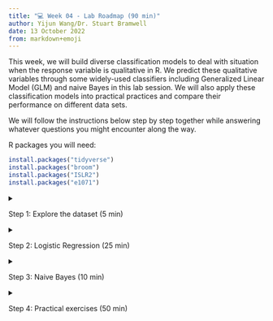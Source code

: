 ```yaml
---
title: "💻 Week 04 - Lab Roadmap (90 min)"
author: Yijun Wang/Dr. Stuart Bramwell
date: 13 October 2022
from: markdown+emoji
---
```


This week, we will build diverse classification models to deal with situation when the response variable is qualitative in R. We predict these qualitative variables through some widely-used classifiers including Generalized Linear Model (GLM) and naive Bayes in this lab session. We will also apply these classification models into practical practices and compare their performance on different data sets.

We will follow the instructions below step by step together while answering whatever questions you might encounter along the way.

R packages you will need:

``` r
install.packages("tidyverse")
install.packages("broom")
install.packages("ISLR2")
install.packages("e1071")
```


<details>

<summary>

Step 1: Explore the dataset (5 min)

</summary>

## Step 1: Explore the dataset


### Step 1.1 Load the Data

Load the `ISLR2` package, which contains a large collection of data sets and functions. We will begin by examining some numerical and graphical summaries of the `Smarket` data, which is part of the `ISLR2` library.

```r
library("ISLR2")
head(Smarket)
```

This data set consists of percentage returns for the S&P 500 stock index over 1250 days, from the beginning of 2001 until the end of 2005. We use the command `names()` to obtain the variable names of this data set:

```r
names(Smarket)
```

How many rows and columns do we have in this dataset?

```r
dim(Smarket)
```

Let's add another column `day` to index the number of days in this dataset:

```r
Smarket$day <- 1:nrow(Smarket)
head(Smarket)
```

 For each date, we have recorded the percentage returns for each of the five previous trading days, `Lag1` through `Lag5`. We have also recorded `Volume` (the number of shares traded on the previous day, in billions), `Today` (the percentage return on the date in question) and `Direction` (whether the market was Up or Down on this date). Our goal is to predict `Direction` (a qualitative response) using the other features.

Let's look at a generic summary of this data and how each pair of variables are related:

```r
summary(Smarket)
```

```r
pairs(Smarket)
```

### Step 1.2 Initial exploratory data analysis

Produce a matrix that contains all of the pairwise correlations among the predictors in a data set:

```r
cor(Smarket[, -9])
```

The function `cor()` can only take quantitative variables. Because the `Direction` variable is qualitative, therefore we exclude it when calculating the correlation matrix.

As one would expect, the correlations between the lag variables and today's returns are close to zero. In other words, there appears to be little correlation between today's returns and previous days' returns. The only substantial correlation is between `Year` and `Volume`. We could explore how Volume changed chronologically.

```r
library(tidyverse)

ggplot(data = Smarket, aes(x = day, y = Volume)) +
    geom_col(fill="#665797") +

    ggtitle("Volume of shares traded over the period of this dataset") +

    xlab("Day") + ylab("Volume (in billion US dollars)") +

    theme_minimal() +
    theme(aspect.ratio = 2/5)
```

By plotting the data, which is ordered chronologically, we see that `Volume` is increasing over time. In other words, the average number of shares traded daily increased from 2001 to 2005.

</details>

<details>

<summary>

Step 2: Logistic Regression (25 min)

</summary>

## Step 2: Logistic Regression

We will still use the `Smarket` data set to fit a Logistic Regression Model to predict `Direction`.

### Step 2.1 Separate some data just for training

Build a training and a testing dataset. In practice we will be interested in our model's performance not on the data that we used to fit the model, but rather on days in the future for which the market's movements are unknown. Therefore, we will first create a training data set corresponding to the observations from 2001 through 2004. We will then create a testing data set of observations from 2005.:

```r
train <- (Smarket$Year < 2005)
Smarket.2005 <- Smarket[!train , ]
Smarket.before.2005 <- Smarket[train , ]
Direction.2005 <- Smarket$Direction[!train]
```

**How many observations we have in the <mark>training set</mark> (< 2005)?**

```r
nrow(Smarket.before.2005)
```

**What about the <mark>test set</mark> (2005)?**

```r
nrow(Smarket.2005)
```

The object `train` is a vector of 1,250 elements, corresponding to the observations in our data set. If observations that occurred before 2005, then the elements of the vector that correspond to are set to `TRUE`; If observations that occurred in 2005, then those that correspond to are set to `FALSE`. The object `train` is a Boolean vector, since its elements are `TRUE` and `FALSE`. Boolean vectors can boolean be used to obtain a subset of the rows or columns of a matrix. For instance, the command `Smarket[train, ]` would pick out a submatrix of the stock market data set, corresponding only to the dates before 2005, since those are the ones for which the elements of train are `TRUE`.

The `!` symbol can be used to reverse all of the elements of a Boolean vector. That is, `!train` is a vector similar to `train`, except that the elements that are `TRUE` in `train` get swapped to `FALSE` in `!train`, and the elements that are `FALSE` in `train` get swapped to `TRUE`in `!train`. Therefore, `Smarket[!train, ]` yields a submatrix of the stock market data containing only the observations for which `train` is `FALSE`---that is, the observations with dates in 2005. The output above indicates that there are 252 such observations.

Thus, we construct a training data set named Smarket.before.2005, and a testing data set named Smarket.2005.

### Step 2.2 Fit a logistic regression model

Fit a Logistic Regression Model in order to predict `Direction` using `Lag1` through `Lag5` and `Volume` based on training data set:

```r
glm.fits <- 
    glm(Direction ~ Lag1 + Lag2 + Lag3 + Lag4 + Lag5 + Volume, 
        data = Smarket.before.2005, family = binomial)
```

The generalized linear model syntax of the `glm()` function is similar to that of `lm()`, except that we must pass in the argument `family = binomial` in order to tell R to run a logistic regression rather than some other type of generalized linear model.

We now fit a logistic regression model using only the subset of the observations that correspond to dates before 2005, using the `subset` argument.

### Step 2.3 Inspect the model

Have a look at p-values of this Logistic Regression Model:

```r
library(broom)

tidy(glm.fits)
```

The smallest p-value here is associated with `Lag1`. The negative coefficient for this predictor suggests that if the market had a positive return yesterday, then it is less likely to go up today. However, at a value of 0.295, the p-value is still relatively large, and so there is no clear evidence of a real association between `Lag1` and `Direction`. So do other predictors.

### Step 2.4 Make predictions about the future (2005)

Obtain predicted probabilities of the stock market going up for each of the days in our testing data set, that is, for the days in 2005:

```r
glm.probs <- predict(glm.fits, Smarket.2005, type = "response") 
glm.probs[1:10]   
```

The `predict()` function can be used to predict the probability that the market will go up, given values of the predictors. The `type = "response"` option tells R to output probabilities of the form `P(Y = 1|X)`, as opposed to other information such as the logit. If no data set is supplied to the `predict()` function, then the probabilities are computed for the training data set that was used to fit the logistic regression model. Here we have printed only the first ten probabilities.

```r
contrasts(Smarket$Direction)
```

We know that these values correspond to the probability of the market going up, rather than down, because the `contrasts()` function indicates that R has created a dummy variable with a `1` for `Up`.

In order to make a prediction as to whether the market will go up or down on a particular day, we must convert these predicted probabilities into class labels, `Up` or `Down`. The following commands create a vector of class predictions based on whether the predicted probability of a market increase is greater than or less than `0.5`.

```r
glm.pred <- rep("Down", 252)
glm.pred[glm.probs > .5] <- "Up"
```

The first command creates a vector of 252 `Down` elements. The second line transforms to `Up` all of the elements for which the predicted probability of a market increase exceeds 0.5.

### Step 2.5 Create a confusion matrix

Construct confusion matrix in order to determine how many observations in testing data set were correctly or incorrectly classified.

```r
table(glm.pred, Direction.2005)    
```

Given the predictions, the `table()` function can be used to produce a confusion matrix in order to determine how many observations were correctly or incorrectly classified.

### Step 2.6 What is the error in the test set?

Calculate the test set error rate:

```r
mean(glm.pred == Direction.2005)
```

```r
mean(glm.pred != Direction.2005)
```

The `!=` notation means not equal to, and so the last command computes the test set error rate. The results are rather disappointing: the test error rate is 52%, which is worse than random guessing! Of course this result is not all that surprising, given that one would not generally expect to be able to use previous days' returns to predict future market performance.

### Step 2.7 Can we find a better combination of features?

Remove the variables that appear not to be helpful in predicting `Direction` and fit a new Logistic Regression model. We recall that the logistic regression model had very underwhelming p-values associated with all of the predictors, and that the smallest p-value, though not very small, corresponded to `Lag1`. Perhaps by removing the variables that appear not to be helpful in predicting `Direction`, we can obtain a more effective model. After all, using predictors that have no relationship with the response tends to cause a deterioration in the test error rate (since such predictors cause an increase in variance without a corresponding decrease in bias), and so removing such predictors may in turn yield an improvement.

```r
glm.fits <- glm(Direction ~ Lag1 + Lag2, 
                data = Smarket.before.2005, family = binomial)
summary(glm.fits)
```

```r
glm.probs <- predict(glm.fits, Smarket.2005, type = "response")
glm.pred <- rep("Down", 252)
glm.pred[glm.probs > .5] <- "Up"
table(glm.pred , Direction.2005)
```

```r
mean(glm.pred == Direction.2005)
```

Check proportion:

```r
106 / (106 + 76)
```

Above we have refit the logistic regression using just `Lag1` and `Lag2`, which seemed to have the highest predictive power in the original logistic regression model.

Now the results appear to be a little better: 56% of the daily movements have been correctly predicted. It is worth noting that in this case, a much simpler strategy of predicting that the market will increase every day will also be correct 56% of the time! Hence, in terms of overall error rate, the logistic regression method is no better than the naive approach However, the confusion matrix shows that on days when logistic regression predicts an increase in the market, it has a 58% accuracy rate. This suggests a possible trading strategy of buying on days when the model predicts an increasing market, and avoiding trades on days when a decrease is predicted. Of course one would need to investigate more carefully whether this small improvement was real or just due to random chance.

Suppose that we want to predict the returns associated with particular values of Lag1 and Lag2. In particular, we want to predict Direction on a day when Lag1 and Lag2 equal 1.2 and 1.1, respectively, and on a day when they equal 1.5 and −0.8. We do this using the predict() function.

```r
predict(glm.fits, 
        newdata = data.frame (Lag1 = c(1.2, 1.5), Lag2 = c(1.1, -0.8)), 
        type = "response")
```

### Step 2.8 Logistic regression siblings

In this lab we used the `glm()` function with `family = binomial` to perform logistic regression. Other choices for the `family` argument can be used to fit other types of GLMs. For instance, `family = Gamma` fits a gamma regression model. You can alwarys use the following command to explore more about `family` argument and possible choices.

```r
?glm()
```

</details>

<details>

<summary>

Step 3: Naive Bayes (10 min)

</summary>

## Step 3: Naive Bayes

The `Smarket` data set will still be utilised to fit a naive Bayes classifier to predict `Direction`.

### Step 3.1 Let's fit a Naive Bayes model

Fit a naive Bayes model to predict `Direction` using `Lag1` and `Lag2`:

```r
library(e1071)
nb.fit <- naiveBayes (Direction ~ Lag1 + Lag2, data = Smarket, subset = train)
nb.fit
```

Naive Bayes is implemented in R using the `naiveBayes()` function, which is part of the `e1071` library. By default, this implementation of the naive Bayes classifier models each quantitative feature using a Gaussian distribution. However, a kernel density method can also be used to estimate the distributions.

The output contains the estimated mean and standard deviation for each variable in each class. For example, the mean for Lag1 is 0.0428 for Direction=Down, and the standard deviation is 1.23. We can easily verify this:

```r
mean(Smarket$Lag1[train][Smarket$Direction[train] == "Down"])
```

```r
sd(Smarket$Lag1[train][Smarket$Direction[train] == "Down"])
```

### Step 3.2 Predict the test set

Predict `Direction` in testing data set:

```r
nb.class <- predict(nb.fit, Smarket.2005)
table(nb.class, Direction.2005)
```

```r
mean(nb.class == Direction.2005)
```

The `predict()` function is straightforward. From the confusion matrix, Naive Bayes performs very well on this data, with accurate predictions over 59% of the time. This is better than Logistic Regression Model.

The `predict()` function can also generate estimates of the probability that each observation belongs to a particular class.

```r
nb.preds <- predict(nb.fit, Smarket.2005, type = "raw")
nb.preds[1:5, ]
```

</details>

<details>

<summary>

Step 4: Practical exercises (50 min)

</summary>

## Step 4: Practical exercises (in pairs)

So far, we have learnt to fit some kinds of classification models in R. In this practical case, we will continue to use the data set `Auto`. Make sure that the missing values have been removed from the data.

Six questions are listed below. In this part, you will develop a model to predict whether a given car gets high or low gas mileage based on the `Auto` data set.

🎯 **Questions**

1.  Create a binary variable, `mpg01`, that contains a 1 if `mpg` contains a value above its median, and a 0 if `mpg` contains a value below its median. You can compute the median using the `median()` function. Note you may find it helpful to use the `data.frame()` function to create a single data set containing both `mpg01` and the other `Auto` variables.

2.  Explore the data graphically in order to investigate the association between `mpg01` and the other features. Which of the other features seem most likely to be useful in predicting `mpg01`? Scatterplots and boxplots may be useful tools to answer this question. Describe your findings.

3.  Split the data into a training set and a test set. Train set contains observations before 1979. Test set contains the rest of the observations.

4.  Perform logistic regression on the training data in order to predict `mpg01` using the variables that seemed most associated with `mpg01` in question 2. What is the test error of the model obtained?

5.  Perform naive Bayes on the training data in order to predict `mpg01` using the variables that seemed most associated with `mpg01` in question 2. What is the test error of the model obtained?

6.  Which of these two methods appears to provide the best results on this data? Justify your choice.

</details>
